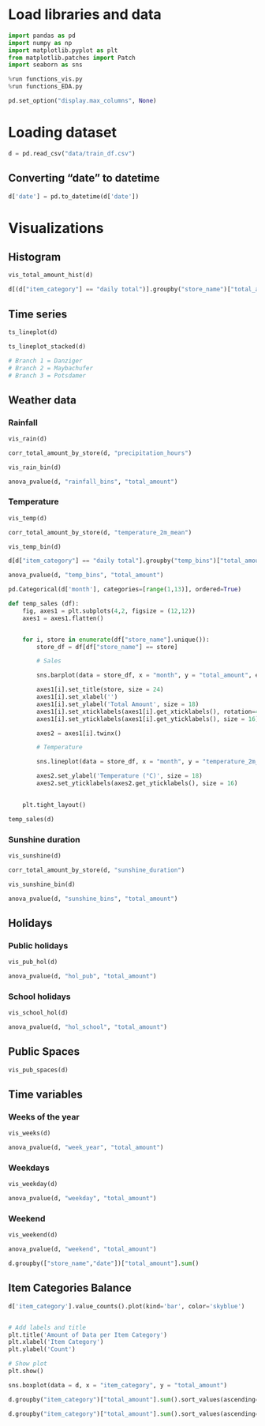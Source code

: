 
# Load libraries and data


```python
import pandas as pd
import numpy as np
import matplotlib.pyplot as plt
from matplotlib.patches import Patch
import seaborn as sns

```

```python
%run functions_vis.py
%run functions_EDA.py
```

```python
pd.set_option("display.max_columns", None)
```

# Loading dataset

```python
d = pd.read_csv("data/train_df.csv")
```


## Converting "date" to datetime 

```python
d['date'] = pd.to_datetime(d['date'])
```




# Visualizations

## Histogram

```python
vis_total_amount_hist(d)
```


```python
d[(d["item_category"] == "daily total")].groupby("store_name")["total_amount"].mean()
```



## Time series 

```python
ts_lineplot(d)
```


```python
ts_lineplot_stacked(d)

# Branch 1 = Danziger
# Branch 2 = Maybachufer
# Branch 3 = Potsdamer
```





## Weather data

### Rainfall

```python
vis_rain(d)
```

```python
corr_total_amount_by_store(d, "precipitation_hours")
```


```python
vis_rain_bin(d)
```


```python
anova_pvalue(d, "rainfall_bins", "total_amount")
```




### Temperature

```python
vis_temp(d)
```

```python
corr_total_amount_by_store(d, "temperature_2m_mean")
```


```python
vis_temp_bin(d)
```

```python
d[d["item_category"] == "daily total"].groupby("temp_bins")["total_amount"].mean()
```



```python
anova_pvalue(d, "temp_bins", "total_amount")
```

```python
pd.Categorical(d['month'], categories=[range(1,13)], ordered=True)
```

```python
def temp_sales (df):
    fig, axes1 = plt.subplots(4,2, figsize = (12,12))
    axes1 = axes1.flatten()


    for i, store in enumerate(df["store_name"].unique()):
        store_df = df[df["store_name"] == store]

        # Sales

        sns.barplot(data = store_df, x = "month", y = "total_amount", errorbar=("ci",False),  color = "#3578FF", ax = axes1[i])

        axes1[i].set_title(store, size = 24)
        axes1[i].set_xlabel('')
        axes1[i].set_ylabel('Total Amount', size = 18)
        axes1[i].set_xticklabels(axes1[i].get_xticklabels(), rotation=45, size = 15)
        axes1[i].set_yticklabels(axes1[i].get_yticklabels(), size = 16)

        axes2 = axes1[i].twinx()

        # Temperature

        sns.lineplot(data = store_df, x = "month", y = "temperature_2m_mean", errorbar=("ci",False), color = "red", ax = axes2)

        axes2.set_ylabel('Temperature (°C)', size = 18)
        axes2.set_yticklabels(axes2.get_yticklabels(), size = 16)

    
    plt.tight_layout()

```


```python
temp_sales(d)
```





### Sunshine duration

```python
vis_sunshine(d)
```

```python
corr_total_amount_by_store(d, "sunshine_duration")
```


```python
vis_sunshine_bin(d)
```


```python
anova_pvalue(d, "sunshine_bins", "total_amount")
```





## Holidays

### Public holidays

```python
vis_pub_hol(d)
```

```python
anova_pvalue(d, "hol_pub", "total_amount")
```



### School holidays
```python
vis_school_hol(d)
```

```python
anova_pvalue(d, "hol_school", "total_amount")
```




## Public Spaces

```python
vis_pub_spaces(d)
```




## Time variables

### Weeks of the year

```python
vis_weeks(d)
```

```python
anova_pvalue(d, "week_year", "total_amount")
```




### Weekdays

```python
vis_weekday(d)
```


```python
anova_pvalue(d, "weekday", "total_amount")
```



### Weekend

```python
vis_weekend(d)
```


```python
anova_pvalue(d, "weekend", "total_amount")
```










```python
d.groupby(["store_name","date"])["total_amount"].sum()
```






## Item Categories Balance

```python

d['item_category'].value_counts().plot(kind='bar', color='skyblue')


# Add labels and title
plt.title('Amount of Data per Item Category')
plt.xlabel('Item Category')
plt.ylabel('Count')

# Show plot
plt.show()

```


```python
sns.boxplot(data = d, x = "item_category", y = "total_amount")
```


```python
d.groupby("item_category")["total_amount"].sum().sort_values(ascending=False).sum()
```


```python
d.groupby("item_category")["total_amount"].sum().sort_values(ascending=False)[-1] / d.groupby("item_category")["total_amount"].sum().sort_values(ascending=False).sum()
```